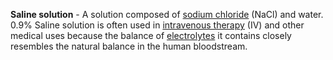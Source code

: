'''Saline solution''' - A solution composed of [[sodium chloride]] (NaCl) and water. 0.9% Saline solution is often used in [[Wikipedia:Intravenous therapy|intravenous therapy]] (IV) and other medical uses because the balance of [[Wiktionary:electrolytes|electrolytes]] it contains closely resembles the natural balance in the human bloodstream.